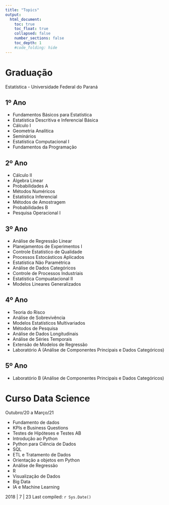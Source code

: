 ```yaml
---
title: "Topics"
output:
  html_document:
    toc: true
    toc_float: true
    collapsed: false
    number_sections: false
    toc_depth: 1
    #code_folding: hide
---
```



# Graduação 

Estatística - Universidade Federal do Paraná

## 1º Ano

- Fundamentos Básicos para Estatística
- Estatística Descritiva e Inferencial Básica
- Cálculo I
- Geometria Analítica
- Seminários
- Estatística Computacional I
- Fundamentos da Programação



## 2º Ano

- Cálculo II
- Álgebra Linear
- Probabilidades A
- Métodos Numéricos
- Estatística Inferencial
- Métodos de Amostragem
- Probabilidades B
- Pesquisa Operacional I

## 3º Ano

- Análise de Regressão Linear
- Planejamentos de Experimentos I
- Controle Estatístico de Qualidade
- Processos Estocásticos Aplicados
- Estatística Não Paramétrica 
- Análise de Dados Categóricos 
- Controle de Processos Industriais 
- Estatística Compuatacional II
- Modelos Lineares Generalizados 


## 4º Ano

- Teoria do Risco
- Análise de Sobrevivência 
- Modelos Estatísticos Multivariados 
- Métodos de Pesquisa
- Análise de Dados Longitudinais 
- Análise de Séries Temporais
- Extensão de Modelos de Regressão
- Laboratório A (Análise de Componentes Principais e Dados Categóricos)

## 5º Ano

- Laboratório B (Análise de Componentes Principais e Dados Categóricos)

# Curso Data Science 

Outubro/20 a Março/21

- Fundamento de dados
- KPIs e Business Questions
- Testes de Hipóteses e Testes AB
- Introdução ao Python
- Python para Ciência de Dados
- SQL
- ETL e Tratamento de Dados
- Orientação a objetos em Python
- Análise de Regressão
- R
- Visualização de Dados 
- Big Data
- IA e Machine Learning


2018 | 7 | 23 Last compiled: `r Sys.Date()`